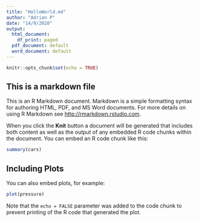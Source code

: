 ---
title: "HelloWorld.md"
author: "Adrian P"
date: "14/9/2020"
output:
  html_document:
    df_print: paged
  pdf_document: default
  word_document: default
---

```{r setup, include=FALSE}
knitr::opts_chunk$set(echo = TRUE)
```

## This is a markdown file

This is an R Markdown document. Markdown is a simple formatting syntax for authoring HTML, PDF, and MS Word documents. For more details on using R Markdown see <http://rmarkdown.rstudio.com>.

When you click the **Knit** button a document will be generated that includes both content as well as the output of any embedded R code chunks within the document. You can embed an R code chunk like this:

```{r cars}
summary(cars)
```

## Including Plots

You can also embed plots, for example:

```{r pressure, echo=FALSE}
plot(pressure)
```

Note that the `echo = FALSE` parameter was added to the code chunk to prevent printing of the R code that generated the plot.
